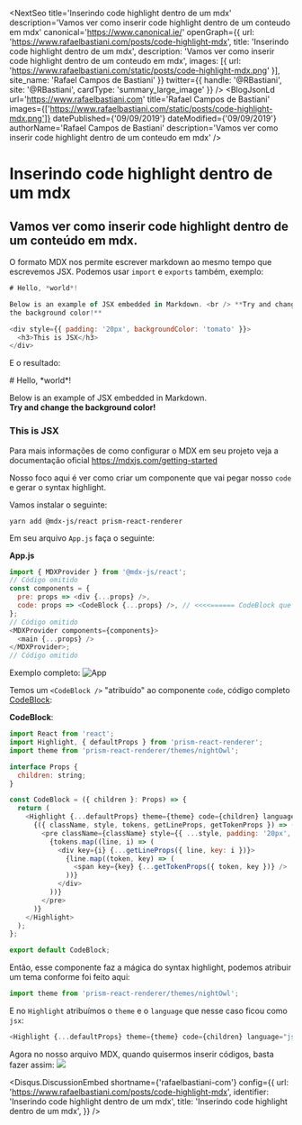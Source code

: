 

<NextSeo
  title='Inserindo code highlight dentro de um mdx'
  description='Vamos ver como inserir code highlight dentro de um conteudo em mdx'
  canonical='https://www.canonical.ie/'
  openGraph={{
    url: 'https://www.rafaelbastiani.com/posts/code-highlight-mdx',
    title: 'Inserindo code highlight dentro de um mdx',
    description: 'Vamos ver como inserir code highlight dentro de um conteudo em mdx',
    images: [{ url: 'https://www.rafaelbastiani.com/static/posts/code-highlight-mdx.png' }],
    site_name: 'Rafael Campos de Bastiani'
  }}
  twitter={{
    handle: '@RBastiani',
    site: '@RBastiani',
    cardType: 'summary_large_image'
  }}
/>
<BlogJsonLd
  url='https://www.rafaelbastiani.com'
  title='Rafael Campos de Bastiani'
  images={['https://www.rafaelbastiani.com/static/posts/code-highlight-mdx.png']}
  datePublished={'09/09/2019'}
  dateModified={'09/09/2019'}
  authorName='Rafael Campos de Bastiani'
  description='Vamos ver como inserir code highlight dentro de um conteudo em mdx'
/>

<PostBox>

# Inserindo code highlight dentro de um mdx

## Vamos ver como inserir code highlight dentro de um conteúdo em mdx.

O formato MDX nos permite escrever markdown ao mesmo tempo que escrevemos JSX.
Podemos usar `import` e `exports` também, exemplo:

```js
# Hello, *world*!

Below is an example of JSX embedded in Markdown. <br /> **Try and change
the background color!**

<div style={{ padding: '20px', backgroundColor: 'tomato' }}>
  <h3>This is JSX</h3>
</div>
```

E o resultado:

<Box borderWidth="1px" rounded="lg">
# Hello, *world*!

Below is an example of JSX embedded in Markdown. <br /> **Try and change
the background color!**

<div style={{ padding: '20px', backgroundColor: 'tomato' }}>
  <h3>This is JSX</h3>
</div>
</Box>

Para mais informações de como configurar o MDX em seu projeto veja a documentação oficial https://mdxjs.com/getting-started

Nosso foco aqui é ver como criar um componente que vai pegar nosso `code` e gerar o syntax highlight.

Vamos instalar o seguinte:

```
yarn add @mdx-js/react prism-react-renderer
```

Em seu arquivo `App.js` faça o seguinte:

**App.js**

```js
import { MDXProvider } from '@mdx-js/react';
// Código omitido
const components = {
  pre: props => <div {...props} />,
  code: props => <CodeBlock {...props} />, // <<<<====== CodeBlock que gera o syntax highlight
};
// Código omitido
<MDXProvider components={components}>
  <main {...props} />
</MDXProvider>;
// Código omitido
```

Exemplo completo: ![App](https://github.com/Bastiani/bastiani-blog-mdx/blob/master/pages/_app.tsx#L70)

Temos um `<CodeBlock />` "atribuído" ao componente `code`, código completo [CodeBlock](https://github.com/Bastiani/bastiani-blog-mdx/blob/master/components/CodeBlock.tsx):

**CodeBlock**:

```js
import React from 'react';
import Highlight, { defaultProps } from 'prism-react-renderer';
import theme from 'prism-react-renderer/themes/nightOwl';

interface Props {
  children: string;
}

const CodeBlock = ({ children }: Props) => {
  return (
    <Highlight {...defaultProps} theme={theme} code={children} language="jsx">
      {({ className, style, tokens, getLineProps, getTokenProps }) => (
        <pre className={className} style={{ ...style, padding: '20px', fontSize: '15px', overflowY: 'auto' }}>
          {tokens.map((line, i) => (
            <div key={i} {...getLineProps({ line, key: i })}>
              {line.map((token, key) => (
                <span key={key} {...getTokenProps({ token, key })} />
              ))}
            </div>
          ))}
        </pre>
      )}
    </Highlight>
  );
};

export default CodeBlock;
```

Então, esse componente faz a mágica do syntax highlight, podemos atribuir um tema conforme foi feito aqui:

```js
import theme from 'prism-react-renderer/themes/nightOwl';
```

E no `Highlight` atribuímos o `theme` e o `language` que nesse caso ficou como `jsx`:

```js
<Highlight {...defaultProps} theme={theme} code={children} language="jsx">
```

Agora no nosso arquivo MDX, quando quisermos inserir códigos, basta fazer assim:
![](https://www.rafaelbastiani.com/static/posts/code-into-mdx.png)

<Disqus.DiscussionEmbed
  shortname={'rafaelbastiani-com'}
  config={{
    url: 'https://www.rafaelbastiani.com/posts/code-highlight-mdx',
    identifier: 'Inserindo code highlight dentro de um mdx',
    title: 'Inserindo code highlight dentro de um mdx',
  }}
/>

</PostBox>
